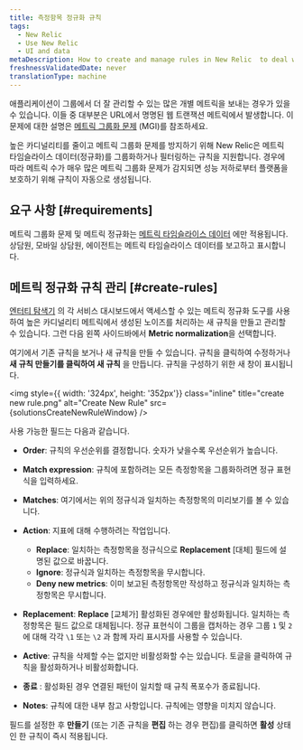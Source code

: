 ```yaml
---
title: 측정항목 정규화 규칙
tags:
  - New Relic
  - Use New Relic
  - UI and data
metaDescription: How to create and manage rules in New Relic  to deal with noise from high cardinality metrics and prevent metric grouping issues (MGIs).
freshnessValidatedDate: never
translationType: machine
---
```



애플리케이션이 그룹에서 더 잘 관리할 수 있는 많은 개별 메트릭을 보내는 경우가 있을 수 있습니다. 이들 중 대부분은 URL에서 명명된 웹 트랜잭션 메트릭에서 발생합니다. 이 문제에 대한 설명은 [메트릭 그룹화 문제](/docs/using-new-relic/cross-product-functions/troubleshooting/metric-grouping-issues) (MGI)를 참조하세요.

높은 카디널리티를 줄이고 메트릭 그룹화 문제를 방지하기 위해 New Relic은 메트릭 타임슬라이스 데이터(정규화)를 그룹화하거나 필터링하는 규칙을 지원합니다. 경우에 따라 메트릭 수가 매우 많은 메트릭 그룹화 문제가 감지되면 성능 저하로부터 플랫폼을 보호하기 위해 규칙이 자동으로 생성됩니다.

## 요구 사항 [#requirements]

메트릭 그룹화 문제 및 메트릭 정규화는 [메트릭 타임슬라이스 데이터](/docs/data-apis/understand-data/new-relic-data-types/#timeslice-data) 에만 적용됩니다. <InlinePopover type="apm"/>상담원, 모바일 상담원, <InlinePopover type="browser"/>에이전트는 메트릭 타임슬라이스 데이터를 보고하고 표시합니다.

## 메트릭 정규화 규칙 관리 [#create-rules]

[엔터티 탐색기](/docs/new-relic-solutions/new-relic-one/core-concepts/new-relic-explorer-view-performance-across-apps-services-hosts#find) 의 각 서비스 대시보드에서 액세스할 수 있는 메트릭 정규화 도구를 사용하여 높은 카디널리티 메트릭에서 생성된 노이즈를 처리하는 새 규칙을 만들고 관리할 수 있습니다. 그런 다음 왼쪽 사이드바에서 **Metric normalization**을 선택합니다.

여기에서 기존 규칙을 보거나 새 규칙을 만들 수 있습니다. 규칙을 클릭하여 수정하거나 **새 규칙 만들기를 클릭하여 새 규칙** 을 만듭니다. 규칙을 구성하기 위한 새 창이 표시됩니다.

<img
  style={{ width: '324px', height: '352px'}}
  class="inline"
  title="create new rule.png"
  alt="Create New Rule"
  src={solutionsCreateNewRuleWindow}
/>

사용 가능한 필드는 다음과 같습니다.

* **Order**: 규칙의 우선순위를 결정합니다. 숫자가 낮을수록 우선순위가 높습니다.

* **Match expression**: 규칙에 포함하려는 모든 측정항목을 그룹화하려면 정규 표현식을 입력하세요.

* **Matches**: 여기에서는 위의 정규식과 일치하는 측정항목의 미리보기를 볼 수 있습니다.

* **Action**: 지표에 대해 수행하려는 작업입니다.

  * **Replace**: 일치하는 측정항목을 정규식으로 **Replacement** \[대체] 필드에 설명된 값으로 바꿉니다.
  * **Ignore**: 정규식과 일치하는 측정항목을 무시합니다.
  * **Deny new metrics**: 이미 보고된 측정항목만 작성하고 정규식과 일치하는 측정항목은 무시합니다.

* **Replacement**: **Replace** \[교체가] 활성화된 경우에만 활성화됩니다. 일치하는 측정항목은 필드 값으로 대체됩니다. 정규 표현식이 그룹을 캡처하는 경우 그룹 `1` 및 `2` 에 대해 각각 `\1` 또는 `\2` 과 함께 자리 표시자를 사용할 수 있습니다.

* **Active**: 규칙을 삭제할 수는 없지만 비활성화할 수는 있습니다. 토글을 클릭하여 규칙을 활성화하거나 비활성화합니다.

* **종료** : 활성화된 경우 연결된 패턴이 일치할 때 규칙 폭포수가 종료됩니다.

* **Notes**: 규칙에 대한 내부 참고 사항입니다. 규칙에는 영향을 미치지 않습니다.

필드를 설정한 후 **만들기** (또는 기존 규칙을 **편집** 하는 경우 편집)를 클릭하면 **활성** 상태인 한 규칙이 즉시 적용됩니다.